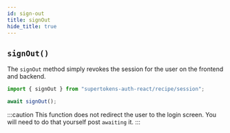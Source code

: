 ```yaml
---
id: sign-out
title: signOut
hide_title: true
---
```


## `signOut()`


The `signOut` method simply revokes the session for the user on the frontend and backend.

```jsx
import { signOut } from "supertokens-auth-react/recipe/session";

await signOut();
```

:::caution
This function does not redirect the user to the login screen. You will need to do that yourself post `awaiting` it.
:::